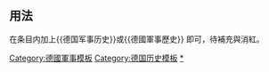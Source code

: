 {{Sidebar with collapsible lists
| name         = 德国军事历史
| style        = width: 16em;
| pretitle = 系列條目
| title        = [[德國軍事史|{{color|white|德國軍事歷史}}]]
|titlestyle = background:#000000; padding-bottom:0; font-size:175%; font-weight:medium; color:white;
| image        = [[File:Bundeswehr Kreuz Black.svg|center|150px]]
| imagestyle   = padding: 0.4em 0 0.4em;
| listtitlestyle = padding-top:0.1em;padding-left:0.4em;text-align:left;

|list1title = 專門史
|list1 =
*[[德國陸軍歷史]]
*[[德國海軍歷史]]
*[[德國空軍歷史]]
*[[德國戰爭罪行]]
*[[德國軍國主義]]

|list2title =軍事人物
|list2 = 
*[[:Category:德国军事人物|德國軍事人物]]
*[[德國元帥]]
*[[大將 (德國)|德国大将]]
*[[德國軍銜制度]]

|list3title =指揮組織
|list3 = 
*[[德國總參謀部]]
*[[普魯士戰爭部|普鲁士戰爭部]]
*[[帝國國防部|帝国国防部]]
*[[部隊局]]
*[[德國國防軍最高統帥部]]
*[[德國聯邦國防部]]

|list4title =參與戰爭
|list4 = 
*[[十字軍東征|十字軍征伐]]
**[[十字軍東征|東方]]
**[[北方十字軍入侵|北方]]
*[[三十年戰爭]]
*[[大北方战争]]
*[[西班牙王位继承战争]]
*[[波兰王位继承战争]]
*[[奥地利王位继承战争]]
*[[西里西亞戰爭]]
** [[第一次西里西亚战争|第一次]]
** [[第二次西里西亚战争|第二次]]
** [[第三次西里西亚战争|第三次]]
*[[七年戰爭]]
*[[美国独立战争]]
*[[拿破崙戰爭]]
*[[石勒蘇益格戰爭]]
*[[第一次石勒蘇益格戰爭|第一次]]
*[[第二次石勒蘇益格戰爭|第二次]]
*[[普丹戰爭]]
*[[普奧戰爭]]
*[[普法戰爭]]
*[[八国联军侵华战争]]
*[[第一次世界大戰]]
*[[西班牙内战]]
*[[第二次世界大戰]]
*[[科索沃戰爭]]
*[[阿富汗战争 (2001年)|阿富汗戰爭]]

|list5title =武器裝備
|list5 = 
*[[:Category:德國軍事工業|德國軍事工業]]
*[[:Category:德國裝甲戰鬥車輛|德國裝甲戰鬥車輛]]
*[[:Category:德國槍械|德國槍械]]
*[[:Category:德國火炮|德國火炮]]
*[[:Category:德國飛彈|德國飛彈]]
*[[:Category:德國軍用機|德國軍用機]]
*[[:Category:德國海軍艦船|德國海軍艦船]]
*[[德國軍服]]
*[[德國大規模殺傷武器]]
**[[德國核武器開發計畫]]

|list6title = 軍隊
|list6 = 
*[[條頓騎士團]]
*[[普魯士王國]]
**[[普魯士皇家陸軍]]
**[[普魯士皇家海軍]]
*[[德意志帝國]]
**[[德意志帝國陸軍]]
**[[德意志帝國海軍]]
**[[德意志帝國航空隊]]
*[[威瑪共和國]]
**[[德國自由軍團]]
**[[威瑪防衛軍]]
***[[威瑪國家陸軍]]
***[[威瑪國家海軍]]
*[[納粹德國]]
**[[武装党卫队]]
**[[德意志國防軍]]
***[[納粹德國陸軍]]
***[[納粹德國海軍]]
***[[納粹德國空軍]]
*[[東德]]
**[[國家人民軍 (東德)|德國國家人民軍]]
***[[國家人民軍陸軍_(東德)|東德陸軍]]
***[[人民海军 (德国)|東德海軍]]
***[[東德空軍]]
***[[德意志民主共和国边防军|民主德国边防军]]
*[[西德]]與当代[[德國]]
**[[德國聯邦國防軍]]
***[[德國聯邦國防軍陸軍]]
***[[德國聯邦國防軍海軍]]
***[[德國聯邦國防軍空軍]]

|list7title =軍事合作與聯盟
|list7 = 
*[[同盟國 (第一次世界大戰)|同盟國]]
*[[中德合作 (1911年－1941年)|中德合作]]
*[[拉巴洛條約 (1922年)|拉巴洛條約]]
*[[軸心國]]
*[[德國-美國軍事合作|德美合作]]
*[[北大西洋公約組織]]
**[[德國與北約關係]]
**[[駐阿富汗德軍]]
*[[歐洲聯盟]]
**[[德法混合旅]]

|list8title =軍事理論與思想
|list8 = 
*[[戰爭論]]
*[[普德學派]]
*[[閃擊戰]]
*[[施里芬計畫]]
*[[曼施坦因計畫]]
*[[海軍風險理論]]
*[[殲滅戰理論]]

|below = [[Portal:德國軍事|德國軍事主題]]
}}<noinclude>
==用法==
在条目内加上<nowiki>{{德国军事历史}}</nowiki>或<nowiki>{{德國軍事歷史}}</nowiki>
即可，待補充與消紅。

[[Category:德國軍事模板]]
[[Category:德国历史模板]]
[[Category:德国军事史|*]]
</noinclude>